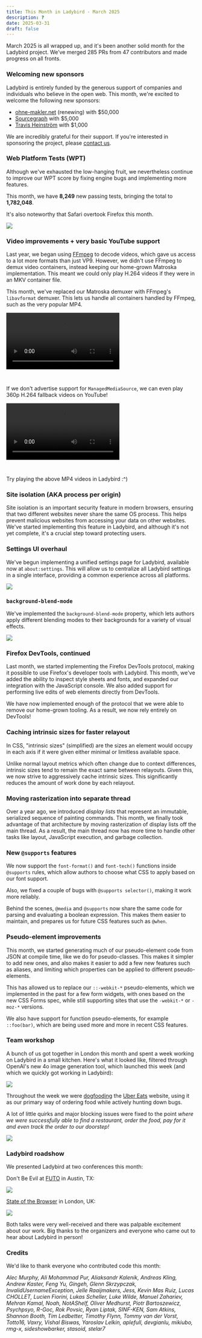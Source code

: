 ```yaml
---
title: This Month in Ladybird - March 2025
description: ?
date: 2025-03-31
draft: false
---
```


March 2025 is all wrapped up, and it's been another solid month for the Ladybird project. We’ve merged 285 PRs from 47 contributors and made progress on all fronts.

### Welcoming new sponsors

Ladybird is entirely funded by the generous support of companies and individuals who believe in the open web. This month, we're excited to welcome the following new sponsors:

- [ohne-makler.net](https://www.ohne-makler.net) (renewing) with $50,000
- [Sourcegraph](https://sourcegraph.com) with $5,000
- [Travis Heinström](https://heinstrom.com) with $1,000

We are incredibly grateful for their support. If you're interested in sponsoring the project, please [contact us](mailto:contact@ladybird.org).

### Web Platform Tests (WPT)

Although we've exhausted the low-hanging fruit, we nevertheless continue to improve our WPT score by fixing engine bugs and implementing more features.

This month, we have **8,249** new passing tests, bringing the total to **1,782,048**.

It's also noteworthy that Safari overtook Firefox this month.

![](/assets/img/newsletter-mar-2025-wpt.gif)

### Video improvements + very basic YouTube support

Last year, we began using [FFmpeg](https://ffmpeg.org) to decode videos, which gave us access to a lot more formats than just VP9.
However, we didn't use FFmpeg to demux video containers, instead keeping our home-grown Matroska implementation. This meant we could only play H.264 videos if they were in an MKV container file.

This month, we've replaced our Matroska demuxer with FFmpeg's `libavformat` demuxer. This lets us handle all containers handled by FFmpeg, such as the very popular MP4.

<video controls style="margin-bottom: 2em">
  <source src="/assets/img/newsletter-mar-2025-video-chrome-for-devs-view-transitions-demo.mp4"></source>
</video>

If we don't advertise support for `ManagedMediaSource`, we can even play 360p H.264 fallback videos on YouTube!

<video controls style="margin-bottom: 2em">
  <source src="/assets/img/newsletter-mar-2025-video-rickroll.mp4"></source>
</video>

Try playing the above MP4 videos in Ladybird :^)

### Site isolation (AKA process per origin)

Site isolation is an important security feature in modern browsers, ensuring that two different websites never share the
same OS process. This helps prevent malicious websites from accessing your data on other websites. We've started
implementing this feature in Ladybird, and although it's not yet complete, it's a crucial step toward protecting users.

### Settings UI overhaul

We've begun implementing a unified settings page for Ladybird, available now at `about:settings`. This will allow us to
centralize all Ladybird settings in a single interface, providing a common experience across all platforms.

![](/assets/img/newsletter-mar-2025-settings.png)

### `background-blend-mode`

We've implemented the `background-blend-mode` property, which lets authors apply different blending modes to their
backgrounds for a variety of visual effects.

![](/assets/img/newsletter-mar-2025-background-blend-mode.png)

### Firefox DevTools, continued

Last month, we started implementing the Firefox DevTools protocol, making it possible to use Firefox's developer tools
with Ladybird. This month, we've added the ability to inspect style sheets and fonts, and expanded our integration
with the JavaScript console. We also added support for performing live edits of web elements directly from DevTools.

We have now implemented enough of the protocol that we were able to remove our home-grown tooling. As a result, we now rely entirely on DevTools!

### Caching intrinsic sizes for faster relayout

In CSS, "intrinsic sizes" (simplified) are the sizes an element would occupy in each axis if it were given either minimal or limitless available space.

Unlike normal layout metrics which often change due to context differences, intrinsic sizes tend to remain the exact same between relayouts. Given this, we now strive to aggressively cache intrinsic sizes. This significantly reduces the amount of work done by each relayout.

### Moving rasterization into separate thread

Over a year ago, we introduced _display lists_ that represent an immutable, serialized sequence of painting commands.
This month, we finally took advantage of that architecture by moving rasterization of display lists off the main thread.
As a result, the main thread now has more time to handle other tasks like layout, JavaScript execution, and garbage collection.

### New `@supports` features

We now support the `font-format()` and `font-tech()` functions inside `@supports` rules, which allow authors to choose
what CSS to apply based on our font support.

Also, we fixed a couple of bugs with `@supports selector()`, making it work more reliably.

Behind the scenes, `@media` and `@supports` now share the same code for parsing and evaluating a boolean expression.
This makes them easier to maintain, and prepares us for future CSS features such as `@when`.

### Pseudo-element improvements

This month, we started generating much of our pseudo-element code from JSON at compile time, like we do for
pseudo-classes. This makes it simpler to add new ones, and also makes it easier to add a few new features such as
aliases, and limiting which properties can be applied to different pseudo-elements.

This has allowed us to replace our `::-webkit-*` pseudo-elements, which we implemented in the past for a few form
widgets, with ones based on the new CSS Forms spec, while still supporting sites that use the `-webkit-*` or `-moz-*`
versions.

We also have support for function pseudo-elements, for example `::foo(bar)`, which are being used more and more in
recent CSS features.

### Team workshop

A bunch of us got together in London this month and spent a week working on Ladybird in a small kitchen. Here's what it looked like, filtered through OpenAI's new 4o image generation tool, which launched this week (and which we quickly got working in Ladybird):

![](/assets/img/newsletter-mar-2025-corporate-memphis.png)

Throughout the week we were [dogfooding](https://en.wikipedia.org/wiki/Eating_your_own_dog_food) the [Uber Eats](https://ubereats.com) website, using it as our primary way of ordering food while actively hunting down bugs.

A lot of little quirks and major blocking issues were fixed to the point _where we were successfully
able to find a restaurant, order the food, pay for it and even track the order to our doorstep!_

![](/assets/img/newsletter-mar-2025-ubereats.png)

### Ladybird roadshow

We presented Ladybird at two conferences this month:

Don't Be Evil at [FUTO](https://futo.org) in Austin, TX:

![](/assets/img/newsletter-mar-2025-futo.jpg)

[State of the Browser](https://2025.stateofthebrowser.com/) in London, UK:

![](/assets/img/newsletter-mar-2025-sotb.jpg)

Both talks were very well-received and there was palpable excitement about our work. Big thanks to the organizers and everyone who came out to hear about Ladybird in person!

### Credits

We'd like to thank everyone who contributed code this month:

_Alec Murphy, Ali Mohammad Pur, Aliaksandr Kalenik, Andreas Kling, Andrew Kaster, Feng Yu, Gingeh, Glenn Skrzypczak, InvalidUsernameException,
Jelle Raaijmakers, Jess, Kevin Mas Ruiz, Lucas CHOLLET, Lucien Fiorini, Lukas Scheller, Luke Wilde, Manuel Zahariev, Mehran Kamal, Noah, NotAShelf, Oliver Medhurst, Piotr Bartoszewicz, Psychpsyo, R-Goc, Rok Povsic, Ryan Liptak, SINF-KEN, Sam Atkins, Shannon Booth, Tim Ledbetter, Timothy Flynn, Tommy van der Vorst, Totto16, Vaxry, Vishal Biswas, Yaroslav Lelkin, aplefull, devgianlu, mikiubo, rmg-x, sideshowbarker, stasoid, stelar7_
